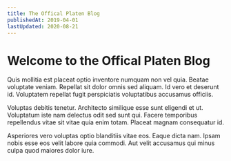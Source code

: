 ```yaml
---
title: The Offical Platen Blog
publishedAt: 2019-04-01
lastUpdated: 2020-08-21
---
```


# Welcome to the Offical Platen Blog

Quis mollitia est placeat optio inventore numquam non vel quia. Beatae voluptate veniam. Repellat sit dolor omnis sed aliquam. Id vero et deserunt id. Voluptatem repellat fugit perspiciatis voluptatibus accusamus officiis.

Voluptas debitis tenetur. Architecto similique esse sunt eligendi et ut. Voluptatum iste nam delectus odit sed sunt qui. Facere temporibus repellendus vitae sit vitae quia enim totam. Placeat magnam consequatur id.

Asperiores vero voluptas optio blanditiis vitae eos. Eaque dicta nam. Ipsam nobis esse eos velit labore quia commodi. Aut velit accusamus qui minus culpa quod maiores dolor iure.

<SecPosts />
